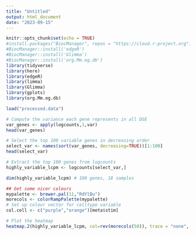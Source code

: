 ```yaml
---
title: "Untitled"
output: html_document
date: "2023-09-15"
---
```


```r
knitr::opts_chunk$set(echo = TRUE)
#install.packages("BiocManager", repos = "https://cloud.r-project.org")
#BiocManager::install('edgeR')
#BiocManager::install('Glimma')
#BiocManager::install('org.Mm.eg.db')
library(tidyverse)
library(here)
library(edgeR)
library(limma)
library(Glimma)
library(gplots)
library(org.Mm.eg.db)
```

```r
load("processed.data")
```

```r
# Compute the variance each gene represents in all DGE
var_genes <- apply(logcounts,1,var)
head(var_genes)

# Select the top 100 variable genes in decreasing order
select_var <- names(sort(var_genes, decreasing=TRUE))[1:100]
head(select_var)
```

```r
# Extract the top 100 genes from logcounts
highly_variable_lcpm <- logcounts[select_var,]

dim(highly_variable_lcpm) # 100 genes, 18 samples
```

```r
## Get some nicer colours
mypalette <- brewer.pal(11,"RdYlBu")
morecols <- colorRampPalette(mypalette)
# Set up colour vector for celltype variable
col.cell <- c("purple","orange")[meta$stim]

# Plot the heatmap
heatmap.2(highly_variable_lcpm, col=rev(morecols(50)), trace = "none", main="Top 100 most variable genes across samples", ColSideColors=col.cell, scale="row")
```

